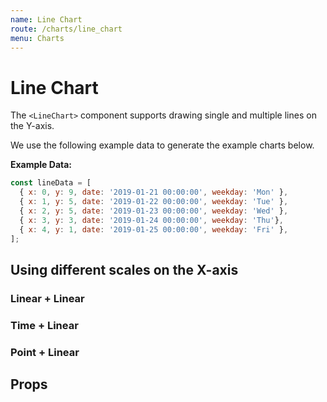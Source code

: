 ```yaml
---
name: Line Chart
route: /charts/line_chart
menu: Charts
---
```



# Line Chart

The `<LineChart>` component supports drawing single and multiple lines on the Y-axis.

We use the following example data to generate the example charts below.

**Example Data:**

```js
const lineData = [
  { x: 0, y: 9, date: '2019-01-21 00:00:00', weekday: 'Mon' },
  { x: 1, y: 5, date: '2019-01-22 00:00:00', weekday: 'Tue' },
  { x: 2, y: 5, date: '2019-01-23 00:00:00', weekday: 'Wed' },
  { x: 3, y: 3, date: '2019-01-24 00:00:00', weekday: 'Thu'},
  { x: 4, y: 1, date: '2019-01-25 00:00:00', weekday: 'Fri' },
];
```

## Using different scales on the X-axis

### Linear + Linear

<Playground>
  <div style={{ width: '100%', height: '320px' }}>
    <LineChart
      data={lineData}
      scaleX={{ type: 'linear' }}
      scaleY={{ type: 'linear' }}
      fieldsX={[{name: 'x'}]}
      fieldsY={[{name: 'y'}]}
    />
  </div>
</Playground>

### Time + Linear

<Playground>
  <div style={{ width: '100%', height: '320px' }}>
    <LineChart
      data={lineData}
      scaleX={{ type: 'time' }}
      scaleY={{ type: 'linear' }}
      fieldsX={[{name: 'date'}]}
      fieldsY={[{name: 'x'}]}
    />
  </div>
</Playground>

### Point + Linear

<Playground>
  <div style={{ width: '100%', height: '320px' }}>
    <LineChart
      data={lineData}
      scaleX={{ type: 'point' }}
      scaleY={{ type: 'linear' }}
      fieldsX={[{name: 'weekday'}]}
      fieldsY={[{name: 'y'}]}
    />
  </div>
</Playground>

## Props

<PropsTable of={LineChart} />
